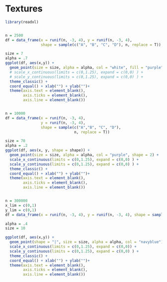 # Textures


```r
library(readxl)


n = 2500
df = data_frame(x = runif(n, -3, 4), y = runif(n, -3, 4), 
                shape = sample(c("A", "B", "C", "D"), n, replace = T))

size = 7
alpha = .7
ggplot(df, aes(x,y)) +
  geom_point(size = size, alpha = alpha, col = "white", fill = "purple", shape = 21) +
  # scale_x_continuous(limits = c(0,1.25), expand = c(0,0) ) +
  # scale_y_continuous(limits = c(0,1.25), expand = c(0,0) ) + 
  theme_classic() + 
  coord_equal() + xlab("") + ylab("")+
  theme(axis.text = element_blank(),
        axis.ticks = element_blank(),
        axis.line = element_blank())


n = 10000
df = data_frame(x = runif(n, -3, 4), 
                y = runif(n, -3, 4), 
                shape = sample(c("A","B", "C", "D"), 
                               n, replace = T))

size = 70
alpha = .2
ggplot(df, aes(x, y, shape = shape)) + 
  geom_point(size = size, alpha = alpha, col = "purple", shape = 2) +
  scale_x_continuous(limits = c(0,1.25), expand = c(0,0) ) +
  scale_y_continuous(limits = c(0,1.25), expand = c(0,0) ) + 
  theme_classic() + 
  coord_equal() + xlab("") + ylab("")+
  theme(axis.text = element_blank(),
        axis.ticks = element_blank(),
        axis.line = element_blank())


n = 300000
x_lim = c(0,1)
y_lim = c(0,1)
df = data_frame(x = runif(n, -3, 4), y = runif(n, -3, 4), shape = sample(c("A","B", "C", "D"), n, replace = T))

alpha = .4
size = 10

ggplot(df, aes(x,y)) + 
  geom_point(shape = "|", size = size, alpha = alpha, col = "navyblue") +
  scale_x_continuous(limits = c(0,1.25), expand = c(0,0)) +
  scale_y_continuous(limits = c(0,1.25), expand = c(0,0) ) + 
  theme_classic() + 
  coord_equal() + xlab("") + ylab("")+
  theme(axis.text = element_blank(),
        axis.ticks = element_blank(),
        axis.line = element_blank())



```

